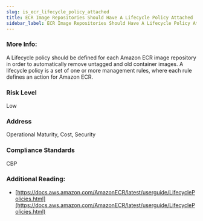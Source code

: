 ```yaml
---
slug: is_ecr_lifecycle_policy_attached
title: ECR Image Repositories Should Have A Lifecycle Policy Attached
sidebar_label: ECR Image Repositories Should Have A Lifecycle Policy Attached
---
```


### More Info:

A Lifecycle policy should be defined for each Amazon ECR image repository in order to automatically remove untagged and old container images. A lifecycle policy is a set of one or more management rules, where each rule defines an action for Amazon ECR.

### Risk Level

Low

### Address

Operational Maturity, Cost, Security

### Compliance Standards

CBP

### Additional Reading:

- [https://docs.aws.amazon.com/AmazonECR/latest/userguide/LifecyclePolicies.html](https://docs.aws.amazon.com/AmazonECR/latest/userguide/LifecyclePolicies.html) 

